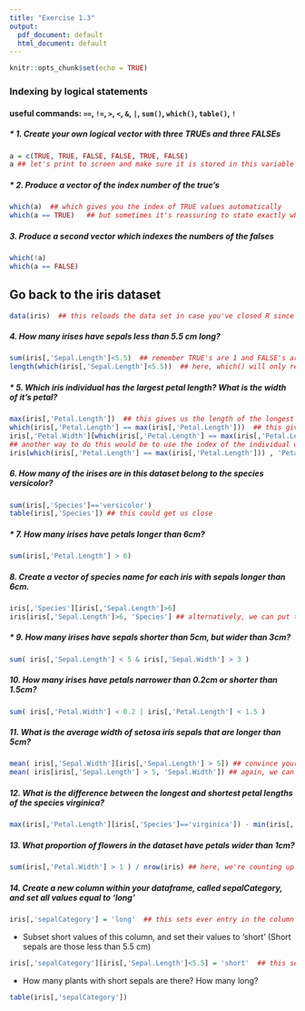 ```yaml
---
title: "Exercise 1.3"
output:
  pdf_document: default
  html_document: default
---
```


```r
knitr::opts_chunk$set(echo = TRUE)
```
### Indexing by logical statements
#### useful commands:  `==`, `!=`, `>`, `<`, `&`, `|`, `sum()`, `which()`, `table()`, `!`

##### * 1. Create your own logical vector with three TRUEs and three FALSEs

```r
a = c(TRUE, TRUE, FALSE, FALSE, TRUE, FALSE)
a ## let's print to screen and make sure it is stored in this variable
```


##### * 2. Produce a vector of the index number of the true’s
```r
which(a)  ## which gives you the index of TRUE values automatically
which(a == TRUE)   ## but sometimes it's reassuring to state exactly what you're doing
```


#####   3. Produce a second vector which indexes the numbers of the falses
```r
which(!a)
which(a == FALSE)
```


## Go back to the iris dataset

```r
data(iris)  ## this reloads the data set in case you've closed R since using iris
```


#####  4. How many irises have sepals less than 5.5 cm long?
```r
sum(iris[,'Sepal.Length']<5.5)  ## remember TRUE's are 1 and FALSE's are 0
length(which(iris[,'Sepal.Length']<5.5))  ## here, which() will only return the index of TRUE values, so we're counting how many there are
```


##### * 5. Which iris individual has the largest petal length? What is the width of it's petal? 

```r

max(iris[,'Petal.Length'])  ## this gives us the length of the longest petal
which(iris[,'Petal.Length'] == max(iris[,'Petal.Length']))  ## this gives us the index of the individual with the longest petal
iris[,'Petal.Width'][which(iris[,'Petal.Length'] == max(iris[,'Petal.Length']))] ## now we're subsetting the Petal.Width column by the index of the individual with the longest petal
## another way to do this would be to use the index of the individual with the longest petal to pick rows, and the Petal.Width name to pick columns and subset the entire data frame
iris[which(iris[,'Petal.Length'] == max(iris[,'Petal.Length'])) , 'Petal.Width']
```


#####   6.  How many of the irises are in this dataset belong to the species versicolor?

```r
sum(iris[,'Species']=='versicolor')
table(iris[,'Species']) ## this could get us close
```


##### * 7. How many irises have petals longer than 6cm?
```r
sum(iris[,'Petal.Length'] > 6)
```


#####   8. Create a vector of species name for each iris with sepals longer than 6cm.

```r
iris[,'Species'][iris[,'Sepal.Length']>6]
iris[iris[,'Sepal.Length']>6, 'Species'] ## alternatively, we can put the logical vector in the row part, and Species in the column part, to get a vector back
```


##### * 9. How many irises have sepals shorter than 5cm, but wider than 3cm?
```r
sum( iris[,'Sepal.Length'] < 5 & iris[,'Sepal.Width'] > 3 )
```


##### 10. How many irises have petals narrower than 0.2cm or shorter than 1.5cm?

```r
sum( iris[,'Petal.Width'] < 0.2 | iris[,'Petal.Length'] < 1.5 )
```

##### 11. What is the average width of setosa iris sepals that are longer than 5cm?

```r
mean( iris[,'Sepal.Width'][iris[,'Sepal.Length'] > 5]) ## convince yourself the second part is a logical vector that subsets iris[,'Sepal.Width']
mean( iris[iris[,'Sepal.Length'] > 5, 'Sepal.Width']) ## again, we can alternatively subset using logical vectors in the row position
```


##### 12. What is the difference between the longest and shortest petal lengths of the species virginica?
```r
max(iris[,'Petal.Length'][iris[,'Species']=='virginica']) - min(iris[,'Petal.Length'][iris[,'Species']=='virginica'])
```


##### 13. What proportion of flowers in the dataset have petals wider than 1cm?

```r
sum(iris[,'Petal.Width'] > 1 ) / nrow(iris) ## here, we're counting up how many are wider than 1 cm, and dividing by the total number of flowers to get a proportion
```


##### 14. Create a new column within your dataframe, called sepalCategory, and set all values equal to 'long'
```r
iris[,'sepalCategory'] = 'long'  ## this sets ever entry in the column equal to 'long'
```


- Subset short values of this column, and set their values to 'short'
 (Short sepals are those less than 5.5 cm)
       
```r
iris[,'sepalCategory'][iris[,'Sepal.Length']<5.5] = 'short'  ## this sets only those entries that match our condition to 'short'

```

- How many plants with short sepals are there? How many long?


```r
table(iris[,'sepalCategory'])
```


